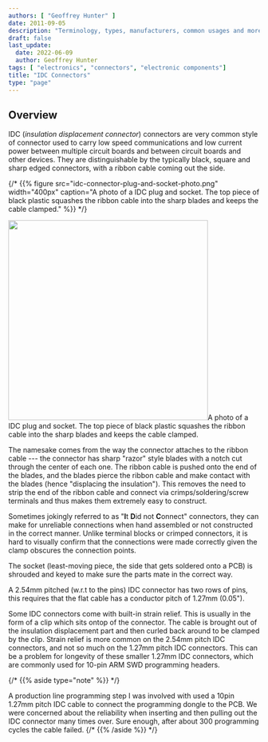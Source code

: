 ```yaml
---
authors: [ "Geoffrey Hunter" ]
date: 2011-09-05
description: "Terminology, types, manufacturers, common usages and more info on electrical connectors."
draft: false
last_update:
  date: 2022-06-09
  author: Geoffrey Hunter
tags: [ "electronics", "connectors", "electronic components"]
title: "IDC Connectors"
type: "page"
---
```



## Overview

IDC (_insulation displacement connector_) connectors are very common style of connector used to carry low speed communications and low current power between multiple circuit boards and between circuit boards and other devices. They are distinguishable by the typically black, square and sharp edged connectors, with a ribbon cable coming out the side.

{/* {{% figure src="idc-connector-plug-and-socket-photo.png" width="400px" caption="A photo of a IDC plug and socket. The top piece of black plastic squashes the ribbon cable into the sharp blades and keeps the cable clamped." %}} */}

<Image src={idc_connector_plug_and_socket_photo} width="400">A photo of a IDC plug and socket. The top piece of black plastic squashes the ribbon cable into the sharp blades and keeps the cable clamped.</Image>

The namesake comes from the way the connector attaches to the ribbon cable --- the connector has sharp "razor" style blades with a notch cut through the center of each one. The ribbon cable is pushed onto the end of the blades, and the blades pierce the ribbon cable and make contact with the blades (hence "displacing the insulation"). This removes the need to strip the end of the ribbon cable and connect via crimps/soldering/screw terminals and thus makes them extremely easy to construct.

Sometimes jokingly referred to as "**I**t **D**id not **C**onnect" connectors, they can make for unreliable connections when hand assembled or not constructed in the correct manner. Unlike terminal blocks or crimped connectors, it is hard to visually confirm that the connections were made correctly given the clamp obscures the connection points.

The socket (least-moving piece, the side that gets soldered onto a PCB) is shrouded and keyed to make sure the parts mate in the correct way.

A 2.54mm pitched (w.r.t to the pins) IDC connector has two rows of pins, this requires that the flat cable has a conductor pitch of 1.27mm (0.05").

Some IDC connectors come with built-in strain relief. This is usually in the form of a clip which sits ontop of the connector. The cable is brought out of the insulation displacement part and then curled back around to be clamped by the clip. Strain relief is more common on the 2.54mm pitch IDC connectors, and not so much on the 1.27mm pitch IDC connectors. This can be a problem for longevity of these smaller 1.27mm IDC connectors, which are commonly used for 10-pin ARM SWD programming headers.

{/* {{% aside type="note" %}} */}
<Aside type="note">
A production line programming step I was involved with used a 10pin 1.27mm pitch IDC cable to connect the programming dongle to the PCB. We were concerned about the reliability when inserting and then pulling out the IDC connector many times over. Sure enough, after about 300 programming cycles the cable failed.
{/* {{% /aside %}} */}
</Aside>
